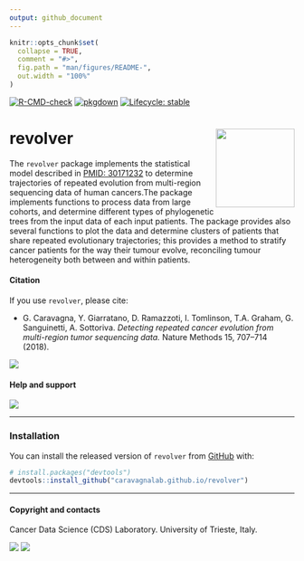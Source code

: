 ```yaml
---
output: github_document
---
```



```r
knitr::opts_chunk$set(
  collapse = TRUE,
  comment = "#>",
  fig.path = "man/figures/README-",
  out.width = "100%"
)
```

<!-- badges: start -->
[![R-CMD-check](https://github.com/caravagnalab/revolver/workflows/R-CMD-check/badge.svg)](https://github.com/caravagnalab/revolver/actions)
[![pkgdown](https://github.com/caravagnalab/revolver/actions/workflows/pkgdown.yaml/badge.svg)](https://github.com/caravagnalab/revolver/actions/workflows/pkgdown.yaml)
[![Lifecycle: stable](https://img.shields.io/badge/lifecycle-stable-green.svg)](https://www.tidyverse.org/lifecycle/#stable)
<!-- badges: end -->

# revolver <a href='caravagn.github.io/revolver'><img src='man/figures/logo.png' align="right" height="139" /></a>

The `revolver` package implements the statistical model described in [PMID: 30171232](https://www.ncbi.nlm.nih.gov/pubmed/30171232) to determine trajectories of repeated evolution from multi-region sequencing data of human cancers.The package implements functions to process data from large cohorts, and determine different types of phylogenetic trees from the input data of each input patients. The package provides also several functions to plot the data and determine clusters of patients that share repeated evolutionary trajectories; this provides a method to stratify cancer patients for the way their tumour evolve, reconciling tumour heterogeneity both between and within patients.
  
  
#### Citation

If you use `revolver`, please cite:

* G. Caravagna, Y. Giarratano, D. Ramazzoti, I. Tomlinson, T.A. Graham, G. Sanguinetti, A. Sottoriva. *Detecting repeated cancer evolution from multi-region tumor sequencing data.* Nature Methods 15, 707–714 (2018). 

[![](https://img.shields.io/badge/doi-10.1038/s41592--018--0108--x-red.svg)](https://doi.org/10.1038/s41592-018-0108-x)

#### Help and support

[![](https://img.shields.io/badge/GitHub%20Pages-https://caravagnalab.github.io/revolver/-yellow.svg)](https://caravagnalab.github.io/revolver)

-----

### Installation

You can install the released version of `revolver` from
[GitHub](https://github.com/) with:

``` r
# install.packages("devtools")
devtools::install_github("caravagnalab.github.io/revolver")
```

-----

#### Copyright and contacts

Cancer Data Science (CDS) Laboratory. University of Trieste, Italy.

[![](https://img.shields.io/badge/CDS%20Lab%20Github-caravagnalab-seagreen.svg)](https://github.com/caravagnalab)
[![](https://img.shields.io/badge/CDS%20Lab%20webpage-https://www.caravagnalab.org/-red.svg)](https://www.caravagnalab.org/)
